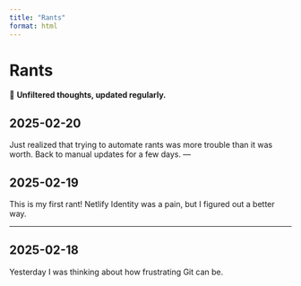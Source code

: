 ```yaml
---
title: "Rants"
format: html
---
```


# Rants

::: {.callout-note}
💭 **Unfiltered thoughts, updated regularly.**
:::

## 2025-02-20
Just realized that trying to automate rants was more trouble than it was worth.
Back to manual updates for a few days.
---

## 2025-02-19
This is my first rant! Netlify Identity was a pain, but I figured out a better way.

---

## 2025-02-18
Yesterday I was thinking about how frustrating Git can be.